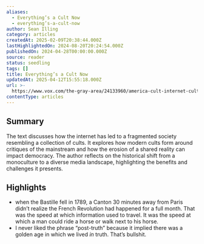 ```yaml
---
aliases:
  - Everything’s a Cult Now
  - everything’s-a-cult-now
author: Sean Illing
category: articles
createdAt: 2025-02-09T20:38:44.000Z
lastHighlightedOn: 2024-08-20T20:24:54.000Z
publishedOn: 2024-04-28T00:00:00.000Z
source: reader
status: seedling
tags: []
title: Everything’s a Cult Now
updatedAt: 2025-04-12T15:55:18.000Z
url: >-
  https://www.vox.com/the-gray-area/24133960/america-cult-internet-culture-end-monoculture-communication-tribalism?ueid=7389864840f4e9430e5b5d8098cf3e7e
contentType: articles
---
```

## Summary

The text discusses how the internet has led to a fragmented society resembling a collection of cults. It explores how modern cults form around critiques of the mainstream and how the erosion of a shared reality can impact democracy. The author reflects on the historical shift from a monoculture to a diverse media landscape, highlighting the benefits and challenges it presents.

## Highlights

- when the Bastille fell in 1789, a Canton 30 minutes away from Paris didn’t realize the French Revolution had happened for a full month. That was the speed at which information used to travel. It was the speed at which a man could ride a horse or walk next to his horse.
- I never liked the phrase “post-truth” because it implied there was a golden age in which we lived _in_ truth. That’s bullshit.

